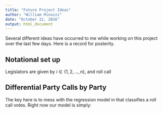 ```yaml
---
title: "Future Project Ideas"
author: "William Minozzi"
date: "October 22, 2016"
output: html_document
---
```


Several different ideas have occurred to me while working on this 
project over the last few days. Here is a record for posterity.

## Notational set up

Legislators are given by $i \in \{1, 2, ..., n\}$, and roll call

## Differential Party Calls by Party

The key here is to mess with the regression model in 
\code{test_rollcall} that classifies a roll call votes. Right now
our model is simply:

